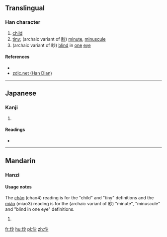 ==Translingual==

===Han character===
{{Han char|rn=9|rad=人|as=04|sn=6|four=|canj=人火竹 (OFH)|ids=⿰[[亻]][[少]]}}

# [[child]]
# [[tiny]]; (archaic variant of [[眇]]) [[minute]], [[minuscule]]
# (archaic variant of 眇) [[blind]] in [[one]] [[eye]]

====References====
* {{Han ref|kx=0094.070|dkj=00399|dj=0199.130|hdz=10121.060|uh=4EEF|ud=20207}}
*[http://www.zdic.net/zd/zi/ZdicE4ZdicBBZdicAF.htm zdic.net (Han Dian)]

----

==Japanese==

===Kanji===
{{ja-kanji|grade=|rs=人04}}

# {{defn|lang=ja|sort=人04}}

====Readings====
* {{ja-readings|on=[[そう]] (sō), [[しょう]] (shō), [[びょう]] (byō), [[みょう]] (myō)|kun=[[さいさま]] (saisama)}}

----

==Mandarin==

===Hanzi===
{{cmn-hanzi|pin=[[chào]] ([[chao4]]), [[miǎo]] ([[miao3]])|wg=ch'ao<sup>4</sup>, miao<sup>3</sup>}}

====Usage notes====
The [[chào]] (chao4) reading is for the "child" and "tiny" definitions and the [[miǎo]] (miao3) reading is for the (archaic variant of 眇) "minute", "minuscule" and "blind in one eye" definitions.

# {{defn|lang=cmn|sort=人04}}

[[fr:仯]]
[[hu:仯]]
[[pl:仯]]
[[zh:仯]]